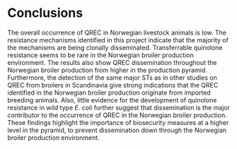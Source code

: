 # Conclusions

The overall occurrence of QREC in Norwegian livestock animals is low. The resistance mechanisms identified in this project indicate that the majority of the mechanisms are being clonally disseminated. Transferrable quinolone resistance seems to be rare in the Norwegian broiler production environment. The results also show QREC dissemination throughout the Norwegian broiler production from higher in the production pyramid. Furthermore, the detection of the same major STs as in other studies on QREC from broilers in Scandinavia give strong indications that the QREC identified in the Norwegian broiler production originate from imported breeding animals. Also, little evidence for the development of quinolone resistance in wild type _E. coli_ further suggest that dissemination is the major contributor to the occurrence of QREC in the Norwegian broiler production. These findings highlight the importance of biosecurity measures at a higher level in the pyramid, to prevent dissemination down through the Norwegian broiler production environment.